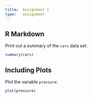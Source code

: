 ```yaml
---
title:  Assignment 1
type:   assignment
---
```


## R Markdown

Print out a summary of the `cars` data set:

```r
summary(cars)
```

## Including Plots

Plot the variable `pressure`:

```r
plot(pressure)
``` 
